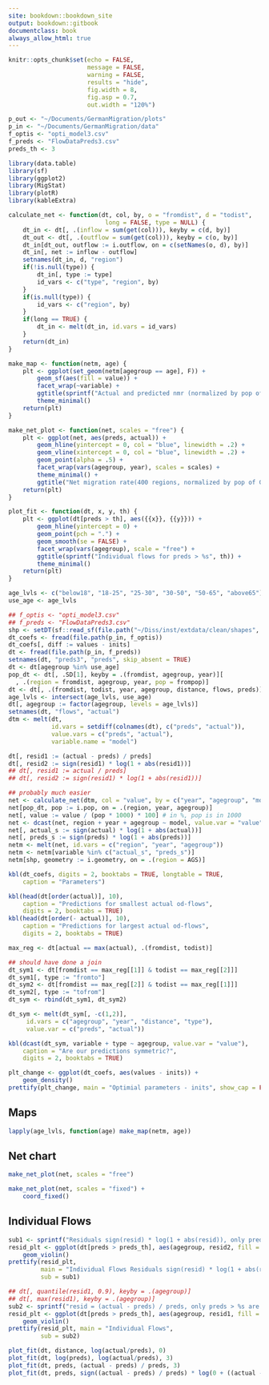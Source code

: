 ```yaml
--- 
site: bookdown::bookdown_site
output: bookdown::gitbook
documentclass: book
always_allow_html: true
---
```



```r

knitr::opts_chunk$set(echo = FALSE,
                      message = FALSE,
                      warning = FALSE,
                      results = "hide",
                      fig.width = 8,
                      fig.asp = 0.7,
                      out.width = "120%")

```

```r

p_out <- "~/Documents/GermanMigration/plots"
p_in <- "~/Documents/GermanMigration/data"
f_optis <- "opti_model3.csv"
f_preds <- "FlowDataPreds3.csv"
preds_th <- 3

library(data.table)
library(sf)
library(ggplot2)
library(MigStat)
library(plotR)
library(kableExtra)

calculate_net <- function(dt, col, by, o = "fromdist", d = "todist",
                           long = FALSE, type = NULL) {
    dt_in <- dt[, .(inflow = sum(get(col))), keyby = c(d, by)]
    dt_out <- dt[, .(outflow = sum(get(col))), keyby = c(o, by)]
    dt_in[dt_out, outflow := i.outflow, on = c(setNames(o, d), by)]
    dt_in[, net := inflow - outflow]
    setnames(dt_in, d, "region")
    if(!is.null(type)) {
        dt_in[, type := type]
        id_vars <- c("type", "region", by)
    }
    if(is.null(type)) {
        id_vars <- c("region", by)
    }
    if(long == TRUE) {
        dt_in <- melt(dt_in, id.vars = id_vars)
    }
    return(dt_in)
}

make_map <- function(netm, age) {
    plt <- ggplot(set_geom(netm[agegroup == age], F)) +
        geom_sf(aes(fill = value)) +
        facet_wrap(~variable) +
        ggtitle(sprintf("Actual and predicted nmr (normalized by pop of Germans) for age group %s", age)) +
        theme_minimal() 
    return(plt)
}

make_net_plot <- function(net, scales = "free") {
    plt <- ggplot(net, aes(preds, actual)) +
        geom_hline(yintercept = 0, col = "blue", linewidth = .2) +
        geom_vline(xintercept = 0, col = "blue", linewidth = .2) +        
        geom_point(alpha = .5) +
        facet_wrap(vars(agegroup, year), scales = scales) +
        theme_minimal() +
        ggtitle("Net migration rate(400 regions, normalized by pop of Germans)")
    return(plt)
}

plot_fit <- function(dt, x, y, th) {
    plt <- ggplot(dt[preds > th], aes({{x}}, {{y}})) +
        geom_hline(yintercept = 0) +
        geom_point(pch = ".") +
        geom_smooth(se = FALSE) +
        facet_wrap(vars(agegroup), scale = "free") +
        ggtitle(sprintf("Individual flows for preds > %s", th)) +
        theme_minimal()
    return(plt)
}

```

```r

age_lvls <- c("below18", "18-25", "25-30", "30-50", "50-65", "above65")
use_age <- age_lvls

## f_optis <- "opti_model3.csv"
## f_preds <- "FlowDataPreds3.csv"
shp <- setDT(sf::read_sf(file.path("~/Diss/inst/extdata/clean/shapes", "districts_ext.shp")))
dt_coefs <- fread(file.path(p_in, f_optis))
dt_coefs[, diff := values - inits]
dt <- fread(file.path(p_in, f_preds))
setnames(dt, "preds3", "preds", skip_absent = TRUE)
dt <- dt[agegroup %in% use_age]
pop_dt <- dt[, .SD[1], keyby = .(fromdist, agegroup, year)][
  , .(region = fromdist, agegroup, year, pop = frompop)]
dt <- dt[, .(fromdist, todist, year, agegroup, distance, flows, preds)]
age_lvls <- intersect(age_lvls, use_age)
dt[, agegroup := factor(agegroup, levels = age_lvls)]
setnames(dt, "flows", "actual")
dtm <- melt(dt,
            id.vars = setdiff(colnames(dt), c("preds", "actual")),
            value.vars = c("preds", "actual"),
            variable.name = "model")

dt[, resid1 := (actual - preds) / preds]
dt[, resid2 := sign(resid1) * log(1 + abs(resid1))]
## dt[, resid1 := actual / preds]
## dt[, resid2 := sign(resid1) * log(1 + abs(resid1))]

## probably much easier
net <- calculate_net(dtm, col = "value", by = c("year", "agegroup", "model"), long = TRUE)[variable == "net"]
net[pop_dt, pop := i.pop, on = .(region, year, agegroup)]
net[, value := value / (pop * 1000) * 100] # in %, pop is in 1000
net <- dcast(net, region + year + agegroup ~ model, value.var = "value")
net[, actual_s := sign(actual) * log(1 + abs(actual))]
net[, preds_s := sign(preds) * log(1 + abs(preds))]
netm <- melt(net, id.vars = c("region", "year", "agegroup"))
netm <- netm[variable %in% c("actual_s", "preds_s")]
netm[shp, geometry := i.geometry, on = .(region = AGS)]

```

```r

kbl(dt_coefs, digits = 2, booktabs = TRUE, longtable = TRUE,
    caption = "Parameters")

```

```r

kbl(head(dt[order(actual)], 10),
    caption = "Predictions for smallest actual od-flows",
    digits = 2, booktabs = TRUE)
kbl(head(dt[order(- actual)], 10),
    caption = "Predictions for largest actual od-flows",
    digits = 2, booktabs = TRUE)

max_reg <- dt[actual == max(actual), .(fromdist, todist)]

## should have done a join
dt_sym1 <- dt[fromdist == max_reg[[1]] & todist == max_reg[[2]]]
dt_sym1[, type := "fromto"]
dt_sym2 <- dt[fromdist == max_reg[[2]] & todist == max_reg[[1]]]
dt_sym2[, type := "tofrom"]
dt_sym <- rbind(dt_sym1, dt_sym2)

dt_sym <- melt(dt_sym[, -c(1,2)],
     id.vars = c("agegroup", "year", "distance", "type"),
     value.var = c("preds", "actual"))

kbl(dcast(dt_sym, variable + type ~ agegroup, value.var = "value"),
    caption = "Are our predictions symmetric?",
    digits = 2, booktabs = TRUE)

```
```r

plt_change <- ggplot(dt_coefs, aes(values - inits)) +
    geom_density() 
prettify(plt_change, main = "Optimial parameters - inits", show_cap = FALSE)

```


## Maps
```r

lapply(age_lvls, function(age) make_map(netm, age))

```

## Net chart
```r

make_net_plot(net, scales = "free")

make_net_plot(net, scales = "fixed") +
    coord_fixed()

```

## Individual Flows

```r

sub1 <- sprintf("Residuals sign(resid) * log(1 + abs(resid)), only preds > %s are shown", preds_th)
resid_plt <- ggplot(dt[preds > preds_th], aes(agegroup, resid2, fill = agegroup)) +
    geom_violin() 
prettify(resid_plt,
         main = "Individual Flows Residuals sign(resid) * log(1 + abs(resid))",
         sub = sub1)

## dt[, quantile(resid1, 0.9), keyby = .(agegroup)]
## dt[, max(resid1), keyby = .(agegroup)]
sub2 <- sprintf("resid = (actual - preds) / preds, only preds > %s are shown", preds_th)
resid_plt <- ggplot(dt[preds > preds_th], aes(agegroup, resid1, fill = agegroup)) +
    geom_violin()
prettify(resid_plt, main = "Individual Flows",
         sub = sub2)

```

```r


plot_fit(dt, distance, log(actual/preds), 0)
plot_fit(dt, log(preds), log(actual/preds), 3)
plot_fit(dt, preds, (actual - preds) / preds, 3)
plot_fit(dt, preds, sign((actual - preds) / preds) * log(0 + ((actual - preds) / preds)) , 1)

```
